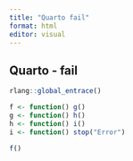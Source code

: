 ```yaml
---
title: "Quarto fail"
format: html
editor: visual
---
```


## Quarto - fail

```r
rlang::global_entrace()
```

```r
f <- function() g()
g <- function() h()
h <- function() i()
i <- function() stop("Error")
```


```r
f()
```
